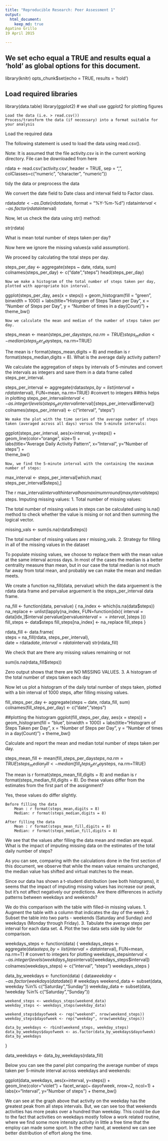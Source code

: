 ```yaml
---
title: "Reproducible Research: Peer Assessment 1"
output: 
  html_document:
    keep_md: true
Agatino Grillo
19 April 2015

---
```

## We set echo equal a TRUE and results equal a 'hold' as global options for this document.

library(knitr)
opts_chunk$set(echo = TRUE, results = 'hold')

## Load required libraries

library(data.table)
library(ggplot2) # we shall use ggplot2 for plotting figures

    Load the data (i.e. > read.csv())
    Process/transform the data (if necessary) into a format suitable for your analysis

Load the required data

The following statement is used to load the data using read.csv().

Note: It is assumed that the file activity.csv is in the current working directory. File can be downloaded from here

rdata <- read.csv('activity.csv', header = TRUE, sep = ",",
                  colClasses=c("numeric", "character", "numeric"))

tidy the data or preprocess the data

We convert the date field to Date class and interval field to Factor class.

rdata$date <- as.Date(rdata$date, format = "%Y-%m-%d")
rdata$interval <- as.factor(rdata$interval)

Now, let us check the data using str() method:

str(rdata)

What is mean total number of steps taken per day?

Now here we ignore the missing values(a valid assumption).

We proceed by calculating the total steps per day.

steps_per_day <- aggregate(steps ~ date, rdata, sum)
colnames(steps_per_day) <- c("date","steps")
head(steps_per_day)

    Now we make a histogram of the total number of steps taken per day, plotted with appropriate bin interval.

ggplot(steps_per_day, aes(x = steps)) + 
       geom_histogram(fill = "green", binwidth = 1000) + 
        labs(title="Histogram of Steps Taken per Day", 
             x = "Number of Steps per Day", y = "Number of times in a day(Count)") + theme_bw() 

    Now we calculate the mean and median of the number of steps taken per day.

steps_mean   <- mean(steps_per_day$steps, na.rm=TRUE)
steps_median <- median(steps_per_day$steps, na.rm=TRUE)

The mean is r format(steps_mean,digits = 8) and median is r format(steps_median,digits = 8).
What is the average daily activity pattern?

We calculate the aggregation of steps by intervals of 5-minutes and convert the intervals as integers and save them in a data frame called steps_per_interval.

steps_per_interval <- aggregate(rdata$steps, 
                                by = list(interval = rdata$interval),
                                FUN=mean, na.rm=TRUE)
#convert to integers
##this helps in plotting
steps_per_interval$interval <- 
        as.integer(levels(steps_per_interval$interval)[steps_per_interval$interval])
colnames(steps_per_interval) <- c("interval", "steps")

    We make the plot with the time series of the average number of steps taken (averaged across all days) versus the 5-minute intervals:

ggplot(steps_per_interval, aes(x=interval, y=steps)) +   
        geom_line(color="orange", size=1) +  
        labs(title="Average Daily Activity Pattern", x="Interval", y="Number of steps") +  
        theme_bw()

    Now, we find the 5-minute interval with the containing the maximum number of steps:

max_interval <- steps_per_interval[which.max(  
        steps_per_interval$steps),]

The r max_interval$intervalth interval has maximum r round(max_interval$steps) steps.
Imputing missing values:
1. Total number of missing values:

The total number of missing values in steps can be calculated using is.na() method to check whether the value is mising or not and then summing the logical vector.

missing_vals <- sum(is.na(rdata$steps))

The total number of missing values are r missing_vals.
2. Strategy for filling in all of the missing values in the dataset

To populate missing values, we choose to replace them with the mean value at the same interval across days. In most of the cases the median is a better centrality measure than mean, but in our case the total median is not much far away from total mean, and probably we can make the mean and median meets.

We create a function na_fill(data, pervalue) which the data arguement is the rdata data frame and pervalue arguement is the steps_per_interval data frame.

na_fill <- function(data, pervalue) {
        na_index <- which(is.na(data$steps))
        na_replace <- unlist(lapply(na_index, FUN=function(idx){
                interval = data[idx,]$interval
                pervalue[pervalue$interval == interval,]$steps
        }))
        fill_steps <- data$steps
        fill_steps[na_index] <- na_replace
        fill_steps
}

rdata_fill <- data.frame(  
        steps = na_fill(rdata, steps_per_interval),  
        date = rdata$date,  
        interval = rdata$interval)
str(rdata_fill)

We check that are there any missing values remaining or not

sum(is.na(rdata_fill$steps))

Zero output shows that there are NO MISSING VALUES.
3. A histogram of the total number of steps taken each day

Now let us plot a histogram of the daily total number of steps taken, plotted with a bin interval of 1000 steps, after filling missing values.

fill_steps_per_day <- aggregate(steps ~ date, rdata_fill, sum)
colnames(fill_steps_per_day) <- c("date","steps")

##plotting the histogram
ggplot(fill_steps_per_day, aes(x = steps)) + 
       geom_histogram(fill = "blue", binwidth = 1000) + 
        labs(title="Histogram of Steps Taken per Day", 
             x = "Number of Steps per Day", y = "Number of times in a day(Count)") + theme_bw() 

Calculate and report the mean and median total number of steps taken per day.

steps_mean_fill   <- mean(fill_steps_per_day$steps, na.rm=TRUE)
steps_median_fill <- median(fill_steps_per_day$steps, na.rm=TRUE)

The mean is r format(steps_mean_fill,digits = 8) and median is r format(steps_median_fill,digits = 8).
Do these values differ from the estimates from the first part of the assignment?

Yes, these values do differ slightly.

    Before filling the data
        Mean : r format(steps_mean,digits = 8)
        Median: r format(steps_median,digits = 8)

    After filling the data
        Mean : r format(steps_mean_fill,digits = 8)
        Median: r format(steps_median_fill,digits = 8)

We see that the values after filling the data mean and median are equal.
What is the impact of imputing missing data on the estimates of the total daily number of steps?

As you can see, comparing with the calculations done in the first section of this document, we observe that while the mean value remains unchanged, the median value has shifted and virtual matches to the mean.

Since our data has shown a t-student distribution (see both histograms), it seems that the impact of imputing missing values has increase our peak, but it's not affect negatively our predictions.
Are there differences in activity patterns between weekdays and weekends?

We do this comparison with the table with filled-in missing values.
1. Augment the table with a column that indicates the day of the week
2. Subset the table into two parts - weekends (Saturday and Sunday) and weekdays (Monday through Friday).
3. Tabulate the average steps per interval for each data set.
4. Plot the two data sets side by side for comparison.

weekdays_steps <- function(data) {
    weekdays_steps <- aggregate(data$steps, by=list(interval = data$interval),
                          FUN=mean, na.rm=T)
    # convert to integers for plotting
    weekdays_steps$interval <- 
            as.integer(levels(weekdays_steps$interval)[weekdays_steps$interval])
    colnames(weekdays_steps) <- c("interval", "steps")
    weekdays_steps
}

data_by_weekdays <- function(data) {
    data$weekday <- 
            as.factor(weekdays(data$date)) # weekdays
    weekend_data <- subset(data, weekday %in% c("Saturday","Sunday"))
    weekday_data <- subset(data, !weekday %in% c("Saturday","Sunday"))

    weekend_steps <- weekdays_steps(weekend_data)
    weekday_steps <- weekdays_steps(weekday_data)

    weekend_steps$dayofweek <- rep("weekend", nrow(weekend_steps))
    weekday_steps$dayofweek <- rep("weekday", nrow(weekday_steps))

    data_by_weekdays <- rbind(weekend_steps, weekday_steps)
    data_by_weekdays$dayofweek <- as.factor(data_by_weekdays$dayofweek)
    data_by_weekdays
}

data_weekdays <- data_by_weekdays(rdata_fill)

Below you can see the panel plot comparing the average number of steps taken per 5-minute interval across weekdays and weekends:

ggplot(data_weekdays, aes(x=interval, y=steps)) + 
        geom_line(color="violet") + 
        facet_wrap(~ dayofweek, nrow=2, ncol=1) +
        labs(x="Interval", y="Number of steps") +
        theme_bw()

We can see at the graph above that activity on the weekday has the greatest peak from all steps intervals. But, we can see too that weekends activities has more peaks over a hundred than weekday. This could be due to the fact that activities on weekdays mostly follow a work related routine, where we find some more intensity activity in little a free time that the employ can made some sport. In the other hand, at weekend we can see better distribution of effort along the time.

